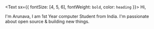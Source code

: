 <Text sx={{ fontSize: [4, 5, 6], fontWeight: `bold`, color: `heading` }}>
  Hi,
</Text>

I'm Arunava, I am 1st Year computer Student from India. I'm passionate about open source & building new things.
